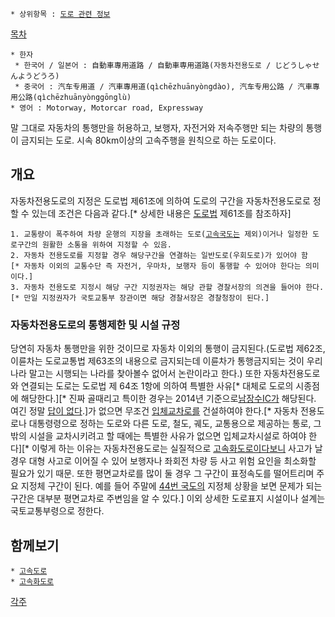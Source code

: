  * 상위항목 : [[도로 관련 정보]]

[[목차]]
 * 한자
  * 한국어 / 일본어 : 自動車專用道路 / 自動車専用道路(자동차전용도로 / じどうしゃせんようどうろ)
  * 중국어 : 汽车专用道 / 汽車專用道(qìchēzhuānyòngdào), 汽车专用公路 / 汽車專用公路(qìchēzhuānyònggōnglù)
 * 영어 : Motorway, Motorcar road, Expressway

말 그대로 자동차의 통행만을 허용하고, 보행자, 자전거와 저속주행만 되는 차량의 통행이 금지되는 도로. 시속 80km이상의 고속주행을 원칙으로 하는 도로이다.

== 개요 ==
자동차전용도로의 지정은 도로법 제61조에 의하여 도로의 구간을 자동차전용도로로 정할 수 있는데 조건은 다음과 같다.[* 상세한 내용은 [[도로법]] 제61조를 참조하자]

 1. 교통량이 폭주하여 차량 운행의 지장을 초래하는 도로([[고속국도]]는 제외)이거나 일정한 도로구간의 원활한 소통을 위하여 지정할 수 있음.
 2. 자동차 전용도로를 지정할 경우 해당구간을 연결하는 일반도로(우회도로)가 있어야 함[* 자동차 이외의 교통수단 즉 자전거, 우마차, 보행자 등이 통행할 수 있어야 한다는 의미이다.]
 3. 자동차 전용도로 지정시 해당 구간 지정권자는 해당 관할 경찰서장의 의견을 들어야 한다.[* 만일 지정권자가 국토교통부 장관이면 해당 경찰서장은 경찰청장이 된다.]

=== 자동차전용도로의 통행제한 및 시설 규정 ===
당연히 자동차 통행만을 위한 것이므로 자동차 이외의 통행이 금지된다.(도로법 제62조, 이륜차는 도로교통법 제63조의 내용으로 금지되는데 이륜차가 통행금지되는 것이 우리나라 말고는 시행되는 나라를 찾아볼수 없어서 논란이라고 한다.) 또한 자동차전용도로와 연결되는 도로는 도로법 제 64조 1항에 의하여 특별한 사유[* 대체로 도로의 시종점에 해당한다.][* 진짜 골때리고 특이한 경우는 2014년 기준으로[[남장수IC]]가 해당된다. 여긴 정말 [[답이 없다]].]가 없으면 무조건 [[입체교차로]]를 건설하여야 한다.[* 자동차 전용도로나 대통령령으로 정하는 도로와 다른 도로, 철도, 궤도, 교통용으로 제공하는 통로, 그 밖의 시설을 교차시키려고 할 때에는 특별한 사유가 없으면 입체교차시설로 하여야 한다][* 이렇게 하는 이유는 자동차전용도로는 실질적으로 [[고속화도로]]이다보니 사고가 날 경우 대형 사고로 이어질 수 있어 보행자나 좌회전 차량 등 사고 위험 요인을 최소화할 필요가 있기 때문. 또한 평면교차로를 많이 둘 경우 그 구간이 표정속도를 떨어트리며 주요 지정체 구간이 된다. 예를 들어 주말에 [[44번 국도]]의 지정체 상황을 보면 문제가 되는 구간은 대부분 평면교차로 주변임을 알 수 있다.] 이외 상세한 도로표지 시설이나 설계는 국토교통부령으로 정한다.

== 함께보기 ==
 * [[고속도로]]
 * [[고속화도로]]

[[각주]]
